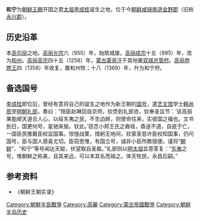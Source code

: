 '''和宁'''为[[朝鲜王朝|朝鲜王朝]]开国之君[[太祖|太祖]][[李成桂|李成桂]]诞生之地，位于今[[朝鲜|朝鲜]][[咸镜南道|咸镜南道]][[金野郡|金野郡]]（旧称[[永兴郡|永兴郡]]）。
<!--
和寕 (Korean Hangul:화령) was the birthplace of Yi Seong-gye（ Chinese/Hanja李成桂，Korean Hangul:이성계),the first king of Joseon Dynasty(Chinese/Hanja:朝鮮王朝, Korean Hangul：조선）， and is located in South Hamgyong Province(Hamkyeongnamto, Chinese/Hanja:咸鏡南道, Korean Hangul:함경남도) nowadays.
-->
==历史沿革==
本[[高句丽|高句丽]]之地。[[高丽光宗|高丽光宗]]六（955）年，始筑城堡。[[高丽成宗|高丽成宗]]十五（995）年，改为[[和州|和州]]。[[高丽高宗|高丽高宗]]四十五（1258）年，[[蒙古|蒙古]][[蒙哥汗|蒙哥汗]]于其地置[[双城总管府|双城总管府]]。[[高丽恭愍王|高丽恭愍王]]四（1356）年收复，置和州牧；十八（1369）年，升为和宁府。
<!--
'''History'''
It was included within the territory of  Goguryeo (Chinese/Hanja:高句麗, Hangul:고구려), and had been founded since 955 AD. It was renamed to '和州' in 995AD, the 15th year of  Goryeo Seongjong (高麗成宗15年). In 1258 AD, the 45th year of Goryeo Gojong ( 高麗高宗45年）， Goryeo Korea became a vassal state to Mongolia Empire, who founded an administrative authority called 双城总管府(쌍성총관부) in 和寕(화령), which was regained by Goryeo Korea in 1356 AD, the 4th year of Goryeo Gongminwang(高麗 恭愍王4年）and renamed to 和州牧, and later raised to 和寕prefecture in 1369 AD.
-->
==备选国号==
[[李成桂|李成桂]]即位后，曾经有意将自己的诞生之地作为新王朝的[[国号|国号]]，遣[[艺文馆|艺文馆]]学士[[韩尚质|韩尚质]]至[[明朝|明朝]][[礼部|礼部]]，奏曰：“陪臣赵琳回自京师，钦赍到礼部咨，钦奉圣旨节：‘该高丽果能顺天道合人心，以绥东夷之民，不生边衅，则使命往来，实彼国之福也。文书到日，国更何号，星驰来报。钦此。’窃念小邦王氏之裔瑶，昏迷不道，自底于亡，一国臣民推戴臣权监国事。惊惶战栗，措躬无地间，钦蒙圣慈许臣权知国事，仍问国号，臣与国人感喜尤切。臣窃思惟，有国立号，诚非小臣所敢擅便。谨将“[[朝鲜|朝鲜]]”、“和宁”等号闻达天聪，伏望取自圣裁。”礼部则以[[明太祖|明太祖]]旨意答复：“[[东夷|东夷]]之号，惟朝鲜之称美，且其来远，可以本其名而祖之。体天牧民，永昌后嗣。”
<!--

'''Rename the Dynasty'''

After Yi Seong-gye gained the throne, he would like to rename the new dynasty by his birthplace  thus sent 韓尚質 to Ming Dynasty（明朝）, China,saying:"  Vassal 趙琳 came back from the Capital(of Ming), after inquiring at the Ministry of Rites (of Ming明朝) (in accordance with Your Majesty--Ming Emperor 明太祖), and brought back Your Majesty's message that ‘if  Goryeo Korea will act in accordance with God and people, comforting the residents from the East, and ceasing the boundary conflicts, then fortunately there will be good relationship(between Ming and Goryeo Korea). (If not), report to me as soon as possible when the Korean Dynasty is renamed.’ Since the Wongs (Royal family of Goryeo Korea) of our small state  has collapsed due to its fool and immoral behaviour, your lowly vassal (Yi Seong gye) was elected to govern the state.  I (Yi Seong gye) felt terrified and unsettled until Your Majesty granted me the permission to the power. (However), in my personal view, your lowly Vassal (Yi Seong gye) dare not to rename the state freely by myself. (Therefore), with great respect, I have sent names such as‘Joseon(朝鮮)' and ‘He'ning(和寕)’to Your Majesty and I humbly wish Your Majesty to pick one (for me)." 

Ministry of Rites (of Ming) replied in accordance with Ming Emperor(明太祖):" 'Joseon(朝鮮)' is an ideal name for the state of the East (Korea), as it has been existing since the ancient and could be adopted (by you), in order to follow the God's will and govern the people, and get prosperity forever."，
-->

==参考资料==
*《朝鲜王朝实录》

[[Category:朝鮮半島戰爭|Category:朝鮮半島戰爭]]
[[Category:高麗|Category:高麗]]
[[Category:蒙古帝國戰爭|Category:蒙古帝國戰爭]]
[[Category:朝鲜半岛历史|Category:朝鲜半岛历史]]